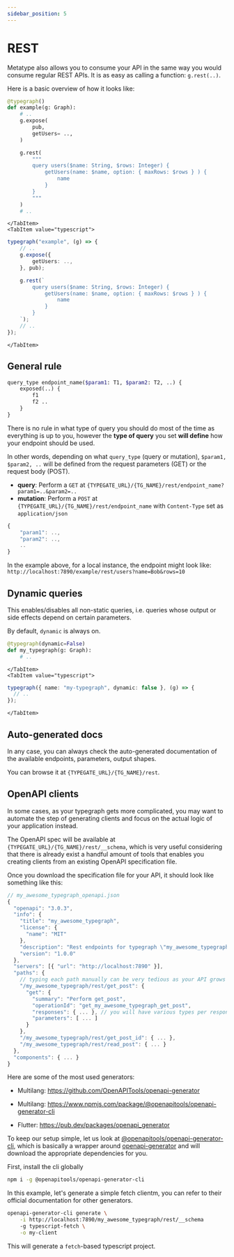 ```yaml
---
sidebar_position: 5
---
```



# REST

Metatype also allows you to consume your API in the same way you would consume regular REST APIs. It is as easy as calling a function: `g.rest(..)`.

Here is a basic overview of how it looks like:

<SDKTabs>
    <TabItem value="python">

```python
@typegraph()
def example(g: Graph):
    # ..
    g.expose(
        pub,
        getUsers= ..,
    )

    g.rest(
        """
        query users($name: String, $rows: Integer) {
            getUsers(name: $name, option: { maxRows: $rows } ) {
                name
            }
        }
        """
    )
    # ..
```

    </TabItem>
    <TabItem value="typescript">

```typescript
typegraph("example", (g) => {
    // ..
    g.expose({
        getUsers: ..,
    }, pub);

    g.rest(`
        query users($name: String, $rows: Integer) {
            getUsers(name: $name, option: { maxRows: $rows } ) {
                name
            }
        }
    `);
    // ..
});
```

    </TabItem>

</SDKTabs>

## General rule

```graphql
query_type endpoint_name($param1: T1, $param2: T2, ..) {
    exposed(..) {
        f1
        f2 ..
    }
}
```

There is no rule in what type of query you should do most of the time as everything is up to you, however the <b>type of query</b> you set <b>will define</b> how your endpoint should be used.

In other words, depending on what `query_type` (query or mutation), `$param1, $param2, ..` will be defined from the request parameters (GET) or the request body (POST).

- <b>query</b>: Perform a `GET` at
  `{TYPEGATE_URL}/{TG_NAME}/rest/endpoint_name?param1=..&param2=..`
- <b>mutation</b>: Perform a `POST` at `{TYPEGATE_URL}/{TG_NAME}/rest/endpoint_name`
  with `Content-Type` set as `application/json`

```js
{
    "param1": ..,
    "param2": ..,
    ..
}
```

In the example above, for a local instance, the endpoint might look like: `http://localhost:7890/example/rest/users?name=Bob&rows=10`

## Dynamic queries

This enables/disables all non-static queries, i.e. queries whose output or side effects depend on certain parameters.

By default, `dynamic` is always on.

<SDKTabs>
    <TabItem value="python">

```python
@typegraph(dynamic=False)
def my_typegraph(g: Graph):
    # ..

```

    </TabItem>
    <TabItem value="typescript">

```typescript
typegraph({ name: "my-typegraph", dynamic: false }, (g) => {
  // ..
});
```

    </TabItem>

</SDKTabs>

## Auto-generated docs

In any case, you can always check the auto-generated documentation of the available endpoints, parameters, output shapes.

You can browse it at `{TYPEGATE_URL}/{TG_NAME}/rest`.


## OpenAPI clients

In some cases, as your typegraph gets more complicated, you may want to automate the step of generating clients and focus on the actual logic of your application instead.

The OpenAPI spec will be available at `{TYPEGATE_URL}/{TG_NAME}/rest/__schema`, which is very useful considering that there is already exist
a handful amount of tools that enables you creating clients from an existing OpenAPI specification file.

Once you download the specification file for your API, it should look like something like this:
```javascript
// my_awesome_typegraph_openapi.json
{
  "openapi": "3.0.3",
  "info": {
    "title": "my_awesome_typegraph",
    "license": {
      "name": "MIT"
    },
    "description": "Rest endpoints for typegraph \"my_awesome_typegraph\"",
    "version": "1.0.0"
  },
  "servers": [{ "url": "http://localhost:7890" }],
  "paths": { 
    // typing each path manually can be very tedious as your API grows
    "/my_awesome_typegraph/rest/get_post": {
      "get": {
        "summary": "Perform get_post",
        "operationId": "get_my_awesome_typegraph_get_post",
        "responses": { ... }, // you will have various types per response status
        "parameters": [ ... ]
      }
    },
    "/my_awesome_typegraph/rest/get_post_id": { ... },
    "/my_awesome_typegraph/rest/read_post": { ... }
  },
  "components": { ... }
}
```

Here are some of the most used generators:
* Multilang: https://github.com/OpenAPITools/openapi-generator
* Multilang: https://www.npmjs.com/package/@openapitools/openapi-generator-cli

* Flutter: https://pub.dev/packages/openapi_generator

To keep our setup simple, let us look at [@openapitools/openapi-generator-cli](https://www.npmjs.com/package/@openapitools/openapi-generator-cli),
which is basically a wrapper around [openapi-generator](https://github.com/OpenAPITools/openapi-generator) and will download the appropriate dependencies for you.

First, install the cli globally
```bash
npm i -g @openapitools/openapi-generator-cli
```

In this example, let's generate a simple fetch clientm, you can refer to their official documentation for other generators.

```bash
openapi-generator-cli generate \
    -i http://localhost:7890/my_awesome_typegraph/rest/__schema
    -g typescript-fetch \
    -o my-client
```

This will generate a `fetch`-based typescript project.
